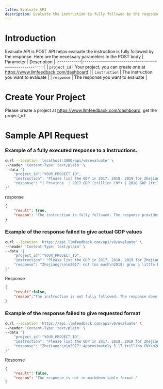 ```yaml
---
title: Evaluate API 
description: Evaluate the instruction is fully followed by the response
---
```


# Introduction
Evaluate API is POST API helps evaluate the instruction is fully followed by the response.
Here are the necessary parameters in the POST body
| Parameter      | Description                                              |
|------------|----------------------------------------------------------|
| `project_id`  | Your project, you can create one at https://www.llmfeedback.com/dashboard  |
| `instruction`   | The instruction you want to evaluate      |
| `response` |   The response you want to evaluate                      |

# Create Your Project
Please create a project at https://www.llmfeedback.com/dashboard, get the project_id

# Sample API Request

### Example of a fully executed response to a instructions.
```bash
curl --location 'localhost:3000/api/v0/evaluate' \
--header 'Content-Type: text/plain' \
--data '{
    "project_id":"YOUR_PROJECT_ID",
    "instruction": "Please list the GDP in 2017, 2018, 2019 for Zhejiang and Guangdong. result should be given in a markdown table",
    "response": "| Province  | 2017 GDP (trillion CNY) | 2018 GDP (trillion CNY) | 2019 GDP (trillion CNY) |\n|-----------|-------------------------|-------------------------|-------------------------|\n| Zhejiang  | 5.17                    | 5.62                    | 6.02                    |\n| Guangdong | 8.99                    | 9.73                    | 10.5                    |"
}'
```
response
```json
{
    "result": true,
    "reason": "The instruction is fully followed. The response provides the GDP in 2017, 2018, and 2019 for Zhejiang and Guangdong in a markdown table format."
}
```


### Example of the response failed to give actual GDP values
```bash
curl --location 'https://api.llmfeedback.com/api/v0/evaluate' \
--header 'Content-Type: text/plain' \
--data '{
    "project_id":"YOUR_PROJECT_ID",
    "instruction": "Please list the GDP in 2017, 2018, 2019 for Zhejiang",
    "response": "Zhejiang:\n\n2017: not too much\n2018: grow a little bit from 2017\n2019: a lot"
}'
```
Response
```json
{
    "result":false,
    "reason":"The instruction is not fully followed. The response does not provide the actual GDP values for Zhejiang in 2017, 2018, and 2019."
}
```

### Example of the response failed to give requested format
```bash
curl --location 'https://api.llmfeedback.com/api/v0/evaluate' \
--header 'Content-Type: text/plain' \
--data '{
    "project_id":"YOUR_PROJECT_ID",
    "instruction": "Please list the GDP in 2017, 2018, 2019 for Zhejiang and Guangdong. result should be given in a markdown table",
    "response": "Zhejiang:\n\n2017: Approximately 5.17 trillion CNY\n2018: Approximately 5.62 trillion CNY\n2019: Approximately 6.02 trillion CNY\nGuangdong:\n\n2017: Approximately 8.99 trillion CNY\n2018: Approximately 9.73 trillion CNY\n2019: Approximately 10.5 trillion CNY"
}'
```
Response
```json
{
    "result": false,
    "reason": "The response is not in markdown table format."
}
```
